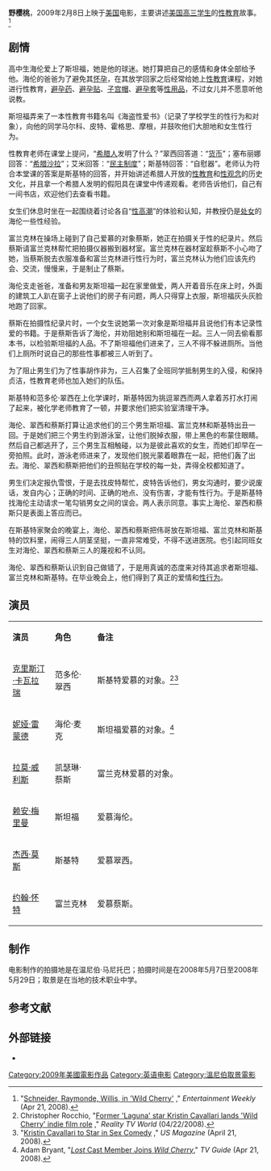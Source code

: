 {{Infobox film
| name                          = 野樱桃
| original_name <!-- 英文名 --> =Wild Cherry 
| image                         =Wild Cherry .jpg
| caption                       = 海报
| director<!-- 导演 -->         = [[达纳·勒斯蒂格|达纳·勒斯蒂格]]
| producer <!-- 制片 -->        = [[凯尔·伯纳斯|凯尔·伯纳斯]]<br />[[加文·威尔丁|加文·威尔丁]]<br /> [[迈克尔·迪纳|迈克尔·迪纳]]
| writer  <!-- 编剧 -->         = [[格兰特·怀特|格兰特·怀特]]<br> [[大卫·柯博特|大卫·柯博特]]<br> [[克里斯·查尼|克里斯·查尼]]
| screenplay<!-- 剧本 -->       = 
| based on <!-- 原著著作 -->    = 
| starring <!-- 主演 -->        = [[拉莫·威利斯|拉莫·威利斯]]<br> [[尼亚·雷蒙德|尼亚·雷蒙德]]<br> [[克里斯汀·卡瓦拉瑞|克里斯汀·卡瓦拉瑞]]<br> [[赖安·梅里曼|赖安·梅里曼]]<br> [[杰西·莫斯|杰西·莫斯]]<br> [[约翰·怀特|约翰·怀特]]
| music <!-- 配乐 -->           = [[克里斯·安尼斯|克里斯·安尼斯]]
| cinematography <!-- 摄影 -->  = [[迈克尔·马歇尔|迈克尔·马歇尔]]
| editing <!-- 剪辑 -->         = [[迈克尔·多尔蒂|迈克尔·多尔蒂]]
| studio  <!-- 制片商 -->       = 
| distributor <!-- 发行商 -->   = 
| released  <!-- 上映日期 -->   = {{美國電影產地}}2009年2月8日
| runtime  <!-- 片长时间 -->    =  120分钟
| country  <!-- 产地 -->        = {{美國電影產地}}<br>{{加拿大}}
| language                      = [[英语|英语]]
| budget  <!-- 预算花费 -->     = 
| gross  <!-- 票房 -->          =$3,500,000 
| preceded_by <!-- 上一集 -->   = 
| imdb_id                       = tt1222329
| cn_name = 
| tw_name = 
| hk_name = 
}}
'''野樱桃'''，2009年2月8日上映于[[美国|美国]]{{le|性喜剧|sex comedy}}电影，主要讲述[[美国|美国]][[高三|高三]][[学生|学生]]的[[性教育|性教育]]故事。<ref>"[http://www.ew.com/ew/article/0,,20193371,00.html Schneider, Raymonde, Willis, in 'Wild Cherry'] {{Wayback|url=http://www.ew.com/ew/article/0,,20193371,00.html |date=20140314033015 }}," ''Entertainment Weekly'' (Apr 21, 2008).</ref>

== 剧情 ==
高中生海伦爱上了斯坦福，她是他的球迷。她打算把自己的感情和身体全部给予他。海伦的爸爸为了避免其[[怀孕|怀孕]]，在其放学回家之后经常给她上[[性教育|性教育]]课程，对她进行性教育，[[避孕药|避孕药]]、[[避孕贴|避孕贴]]、[[子宫帽|子宫帽]]、[[避孕套|避孕套]]等[[性用品|性用品]]，不过女儿并不愿意听他说教。

斯坦福弄来了一本性教育书籍名叫《海盗性爱书》（记录了学校学生的性行为和对象），向他的同学马尔科、皮特、霍格思、摩根，并鼓吹他们大胆地和女生性行为。

性教育老师在课堂上提问，“[[希腊人|希腊人]]发明了什么？”翠西回答道：“[[货币|货币]]”；塞布丽娜回答：“[[希腊沙拉|希腊沙拉]]”；艾米回答：“[[民主制度|民主制度]]”；斯基特回答：“自慰器”。老师认为符合本堂课的答案是斯基特的回答，并开始讲述希腊人开放的[[性教育|性教育]]和[[性观念|性观念]]的历史文化，并且拿一个希腊人发明的假阳具在课堂中传递观看。老师告诉他们，自己有一间书店，欢迎他们去查看书籍。

女生们休息时坐在一起围绕着讨论各自“[[性高潮|性高潮]]”的体验和认知，并教授仍是[[处女|处女]]的海伦一些性经验。

富兰克林在操场上碰到了自己爱慕的对象蔡斯，她正在拍摄关于性的纪录片。然后蔡斯请富兰克林帮忙把拍摄仪器搬到器材室。富兰克林在器材室趁蔡斯不小心吻了她，当蔡斯脱去衣服准备和富兰克林进行性行为时，富兰克林认为他们应该先约会、交流，慢慢来，于是制止了蔡斯。

海伦支走爸爸，准备和男友斯坦福一起在家里做爱，两人开着音乐在床上时，外面的建筑工人趴在窗子上说他们的房子有问题，两人只得穿上衣服，斯坦福灰头灰脸地跑了回家。

蔡斯在拍摄性纪录片时，一个女生说她第一次对象是斯坦福并且说他们有本记录性爱的书籍。于是蔡斯告诉了海伦，并劝阻她别和斯坦福在一起。三人一同去偷看那本书，以检验斯坦福的人品。不了斯坦福他们进来了，三人不得不躲进厕所。当他们上厕所时说自己的那些性事都被三人听到了。

为了阻止男生们为了性事胡作非为，三人召集了全班同学抵制男生的入侵，和保持贞洁，性教育老师也加入她们的队伍。

斯基特和范多伦·翠西在上化学课时，斯基特因为挑逗翠西而两人拿着苏打水打闹了起来，被化学老师教育了一顿，并要求他们把实验室清理干净。

海伦、翠西和蔡斯打算让追求他们的三个男生斯坦福、富兰克林和斯基特出丑一回。于是她们把三个男生约到游泳室，让他们脱掉衣服，带上黑色的布蒙住眼睛。然后自己都逃开了，三个男生互相触碰，以为是彼此喜欢的女生，而她们却早在一旁拍照。此时，游泳老师进来了，发现他们脱光蒙着眼靠在一起，把他们轰了出去。海伦、翠西和蔡斯把他们的丑照贴在学校的每一处，弄得全校都知道了。

男生们决定报仇雪恨，于是去找皮特帮忙，皮特告诉他们，男女沟通时，要少说废话，发自内心；正确的时间、正确的地点、没有伤害，才能有性行为。于是斯基特找海伦主动请求一笔勾销男女之间的误会。两人表示同意。事实上海伦、翠西和蔡斯只是表面上答应而已。

在斯基特家聚会的晚宴上，海伦、翠西和蔡斯把伟哥放在斯坦福、富兰克林和斯基特的饮料里，闹得三人阴茎坚挺，一直非常难受，不得不送进医院。也引起同班女生对海伦、翠西和蔡斯三人的蔑视和不认同。

海伦、翠西和蔡斯认识到自己做错了，于是用真诚的态度来对待其追求者斯坦福、富兰克林和斯基特。在毕业晚会上，他们得到了真正的爱情和[[床戏|性行为]]。

== 演员 ==
{|class="wikitable " width="60%"
|- style="background:cornflowerblue; color:white" align=center
|style="width:10%"|'''演员'''||style="width:10%"|'''角色'''||style="width:40%"|'''备注'''
|-
| [[克里斯汀·卡瓦拉瑞|克里斯汀·卡瓦拉瑞]]   || 范多伦·翠西 || 斯基特爱慕的对象。<ref>Christopher Rocchio, "[http://www.realitytvworld.com/news/former-laguna-star-kristin-cavallari-lands-wild-cherry-indie-film-role-6981.php Former 'Laguna' star Kristin Cavallari lands 'Wild Cherry' indie film role] {{Wayback|url=http://www.realitytvworld.com/news/former-laguna-star-kristin-cavallari-lands-wild-cherry-indie-film-role-6981.php |date=20150905215332 }}," ''Reality TV World'' (04/22/2008).</ref><ref>"[http://www.usmagazine.com/kristin-cavallari-signs-on-for-sex-comedy Kristin Cavallari to Star in Sex Comedy] {{Wayback|url=http://www.usmagazine.com/kristin-cavallari-signs-on-for-sex-comedy |date=20090901154212 }}," ''US Magazine'' (April 21, 2008).</ref>
|-
| [[妮娅·雷蒙德|妮娅·雷蒙德]]  || 海伦·麦克 || 斯坦福爱慕的对象。<ref>Adam Bryant, "[http://community.tvguide.com/blog-entry/TVGuide-Editors-Blog/Movie-News/Tania-Raymonde-Joins/800038008& ''Lost'' Cast Member Joins ''Wild Cherry'']{{dead link|date=2018年4月 |bot=InternetArchiveBot |fix-attempted=yes }}," ''TV Guide'' (Apr 21, 2008).</ref>
|-
| [[拉莫·威利斯|拉莫·威利斯]]   || 凯瑟琳·蔡斯 || 富兰克林爱慕的对象。
|-
| [[赖安·梅里曼|赖安·梅里曼]]   || 斯坦福 || 爱慕海伦。
|-
| [[杰西·莫斯|杰西·莫斯]]  || 斯基特 || 爱慕翠西。
|-
| [[约翰·怀特|约翰·怀特]]   || 富兰克林 || 爱慕蔡斯。
|}

== 制作 ==
电影制作的拍摄地是在温尼伯·马尼托巴；拍摄时间是在2008年5月7日至2008年5月29日；取景是在当地的技术职业中学。

==参考文献==
<div class="references-small">
<references></references>
</div>

== 外部链接 ==
*{{imdb title|id=1222329|title=Wild Cherry}}

{{DEFAULTSORT:Wild Cherry}}
[[Category:2009年美國電影作品|Category:2009年美國電影作品]]
[[Category:英语电影|Category:英语电影]]
[[Category:溫尼伯取景電影|Category:溫尼伯取景電影]]